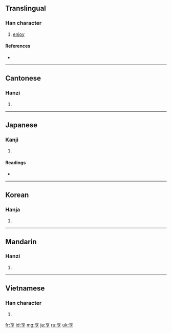==Translingual==

===Han character===
{{Han char|rn=8|rad=亠|as=06|sn=8|four=0040<sub>7</sub>|canj=卜口弓木 (YRND)|ids=⿳[[亠]][[口]][[子]]}}

# [[enjoy]]

====References====
* {{Han ref|kx=0088.170|dkj=00298|dj=0187.100|hdz=10284.080|uh=4EAB|ud=20139|bh=A8C9|bd=43209}}

----

==Cantonese==

===Hanzi===
{{yue-hanzi|jyut=|y=heung2}}

# {{defn|Cantonese|sort=亠06}}

----

==Japanese==

===Kanji===
{{ja-kanji|grade=c|rs=亠06}}

# {{defn|Japanese}}

====Readings====
* {{ja-readings|on=[[きょう]] (kyō)|kun=[[すすめる]] (susumeru), [[うける]] (ukeru)}}

----

==Korean==

===Hanja===
{{ko-hanja|hangeul=향|rv=hyang|mr=hyang}}

# {{defn|Korean|sort=亠06}}

----

==Mandarin==

===Hanzi===
{{cmn-hanzi|pin=[[xiǎng]] ([[xiang3]])|wg=hsiang<sup>3</sup>}}

# {{defn|Mandarin|sort=亠06}}

----

==Vietnamese==

===Han character===
{{vi-hantu|[[hưởng]]|rs=亠06}}

# {{defn|Vietnamese|sort=亠06}}

[[fr:享]]
[[id:享]]
[[mg:享]]
[[ja:享]]
[[ru:享]]
[[uk:享]]